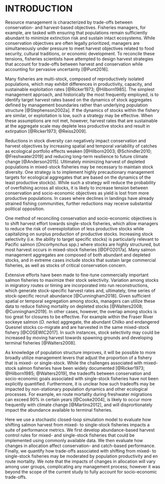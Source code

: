 # INTRODUCTION

Resource management is characterized by trade-offs between conservation- and harvest-based objectives. Fisheries managers, for example, are tasked with ensuring that populations remain sufficiently abundant to minimize extinction risk and sustain intact ecosystems. While conservation objectives are often legally prioritized, managers are simultaneously under pressure to meet harvest objectives related to food security, cultural traditions, or economic development. To reconcile these tensions, fisheries scientists have attempted to design harvest strategies that account for trade-offs between harvest and conservation while accounting for pervasive uncertainty [@Punt2016].

Many fisheries are multi-stock, composed of reproductively isolated populations, which may exhibit differences in productivity, capacity, and sustainable exploitation rates [@Ricker1973; @Hilborn1985]. The simplest management approach, and historically the most frequently employed, is to identify target harvest rates based on the dynamics of stock aggregates defined by management boundaries rather than underlying population structure [@Stephenson2002a]. If the dynamics of stocks within the fishery are similar, or exploitation is low, such a strategy may be effective. When these assumptions are not met, however, harvest rates that are sustainable at the aggregate scale may deplete less productive stocks and result in extirpation [@Ricker1973; @Reiss2009]. 

Reductions in stock diversity can negatively impact conservation and harvest objectives by increasing spatial and temporal variability of catches as ecological portfolio effects weaken [@Hilborn2003; @Schindler2010; @Freshwater2019] and reducing long-term resilience to future climate change [@Anderson2015]. Ultimately minimizing harvest of depleted populations in mixed-stock fisheries may be necessary to maintain stock diversity. One strategy is to implement highly precautionary management targets for ecological aggregates that are based on the dynamics of the least productive stock(s). While such a strategy will reduce the probability of overfishing across all stocks, it is likely to increase tension between conservation and socio-economic objectives as yield is lost from more productive populations. In cases where declines in landings have already strained fishing communities, further reductions may receive substantial political opposition.

One method of reconciling conservation and socio-economic objectives is to shift harvest effort towards single-stock fisheries, which allow managers to reduce the risk of overexploitation of less productive stocks while capitalizing on surplus production of productive stocks. Increasing stock selectivity (i.e. the ability to target specific stocks) is particularly relevant to Pacific salmon (*Oncorhynchus* spp.) where stocks are highly structured, but most harvest occurs in mixed-stock fisheries [@DFO2017a]. Many salmon management aggregates are composed of both abundant and depleted stocks, and in extreme cases include stocks that sustain large commercial fisheries, as well as stocks of critical conservation concern.  

Extensive efforts have been made to fine-tune commercially important salmon fisheries to maximize their stock selectivity. Variation among stocks in migratory routes or timing are incorporated into run reconstructions, which generate stock-specific harvest rates and, ultimately, time series of stock-specific recruit abundance [@Cunningham2018]. Given sufficient spatial or temporal segregation among stocks, managers can utilize these data to reduce fishing mortality on depleted stocks [@Walters2008; @Cunningham2019]. In other cases, however, the overlap among stocks is too great for closures to be effective. For example within the Fraser River sockeye salmon (*O. nerka*) aggregate, the abundant Chilko and endangered Quesnel stocks co-migrate and are harvested in the same mixed-stock fishery [@COSEWIC2017]. In such instances, stock selectivity may could be increased by moving harvest towards spawning grounds and developing terminal fisheries [@Walters2008]. 

As knowledge of population structure improves, it will be possible to more broadly utilize management levers that adjust the proportion of a fishery that is mixed- or single-stock. While the challenges associated with mixed-stock salmon fisheries have been widely documented [@Ricker1973; @Hilborn1985; @Walters2019], the tradeoffs between conservation and socio-economic goals associated with single-stock fisheries have not been explicitly quantified. Furthermore, it is unclear how such tradeoffs may be impacted by non-stationary population dynamics and other ecological processes. For example, en route mortality during freshwater migrations can exceed 90% in certain years [@Cooke2004], is likely to occur more frequently with climate change [@Martins2012], and will disprortionately impact the abundance available to terminal fisheries. 

Here we use a stochastic closed-loop simulation model to evaluate how shifting salmon harvest from mixed- to single-stock fisheries impacts a suite of performance metrics. We first develop abundance-based harvest control rules for mixed- and single-stock fisheries that could be implemented using commonly available data. We then evaluate how changes in allocation affect conservation- and catch-based performance. Finally, we quantify how trade-offs associated with shifting from mixed- to single-stock fisheries may be moderated by population productivity and en route mortality. We note that the impacts of changes in allocation will vary among user groups, complicating any management process; however it was beyond the scope of the current study to fully account for socio-economic trade-offs.
